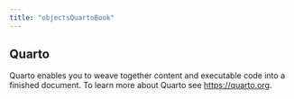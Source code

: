 ```yaml
---
title: "objectsQuartoBook"
---
```


## Quarto

Quarto enables you to weave together content and executable code into a finished document. To learn more about Quarto see <https://quarto.org>.
